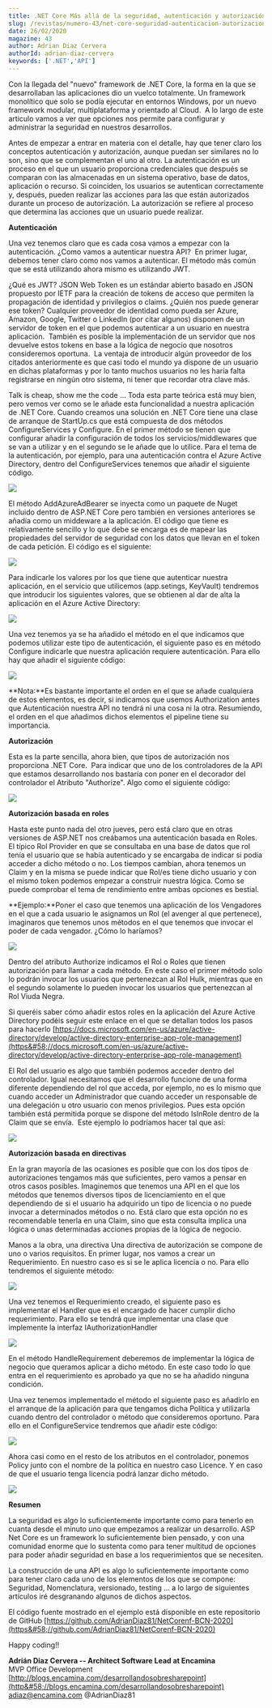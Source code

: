 ```yaml
---
title: .NET Core Más allá de la seguridad, autenticación y autorización en una API
slug: /revistas/numero-43/net-core-seguridad-autenticacion-autorizacion-api
date: 26/02/2020
magazine: 43
author: Adrian Diaz Cervera
authorId: adrian-diaz-cervera
keywords: ['.NET','API']
---
```



<ArticleHeader frontmatter={props.pageContext.frontmatter} />



​Con la llegada del "nuevo" framework de .NET Core, la forma en la que se desarrollaban las aplicaciones dio un vuelco totalmente. Un framework monolítico que solo se podía ejecutar en entornos Windows, por un nuevo framework modular, multiplataforma y orientado al Cloud.  A lo largo de este articulo vamos a ver que opciones nos permite para configurar y administrar la seguridad en nuestros desarrollos.

Antes de empezar a entrar en materia con el detalle, hay que tener claro los conceptos autenticación y autorización, aunque puedan ser similares no lo son, sino que se complementan el uno al otro. La autenticación es un proceso en el que un usuario proporciona credenciales que después se comparan con las almacenadas en un sistema operativo, base de datos, aplicación o recurso. Si coinciden, los usuarios se autentican correctamente y, después, pueden realizar las acciones para las que están autorizados durante un proceso de autorización. La autorización se refiere al proceso que determina las acciones que un usuario puede realizar.

**Autenticación**

Una vez tenemos claro que es cada cosa vamos a empezar con la autenticación. ¿Como vamos a autenticar nuestra API?  En primer lugar, debemos tener claro como nos vamos a autenticar. El método más común que se está utilizando ahora mismo es utilizando JWT.

¿Qué es JWT? JSON Web Token es un estándar abierto basado en JSON propuesto por IETF para la creación de tokens de acceso que permiten la propagación de identidad y privilegios o claims. ¿Quién nos puede generar ese token? Cualquier proveedor de identidad como pueda ser Azure, Amazon, Google, Twitter o LinkedIn (por citar algunos) disponen de un servidor de token en el que podemos autenticar a un usuario en nuestra aplicación.  También es posible la implementación de un servidor que nos devuelve estos tokens en base a la lógica de negocio que nosotros consideremos oportuna.  La ventaja de introducir algún proveedor de los citados anteriormente es que casi todo el mundo ya dispone de un usuario en dichas plataformas y por lo tanto muchos usuarios no les haría falta registrarse en ningún otro sistema, ni tener que recordar otra clave más.

Talk is cheap, show me the code … Toda esta parte teórica está muy bien, pero vemos ver como se le añade esta funcionalidad a nuestra aplicación de .NET Core. Cuando creamos una solución en .NET Core tiene una clase de arranque de StartUp.cs que está compuesta de dos métodos ConfigureServices y Configure. En el primer método se tienen que configurar añadir la configuración de todos los servicios/middlewares que se van a utilizar y en el segundo se le añade que lo utilice. Para el tema de la autenticación, por ejemplo, para una autenticación contra el Azure Active Directory, dentro del ConfigureServices tenemos que añadir el siguiente código.

![](../../../images/numero43/net-core-seguridad-autenticacion-autorizacion-api/image1.png)

El método AddAzureAdBearer se inyecta como un paquete de Nuget incluido dentro de ASP.NET Core pero también en versiones anteriores se añadía como un middeware a la aplicación. El código que tiene es relativamente sencillo y lo que debe se encarga es de mapear las propiedades del servidor de seguridad con los datos que llevan en el token de cada petición. El código es el siguiente:

![](../../../images/numero43/net-core-seguridad-autenticacion-autorizacion-api/image2.png)

Para indicarle los valores por los que tiene que autenticar nuestra aplicación, en el servicio que utilicemos (app.setings, KeyVault) tendremos que introducir los siguientes valores, que se obtienen al dar de alta la aplicación en el Azure Active Directory:

![](../../../images/numero43/net-core-seguridad-autenticacion-autorizacion-api/image3.png)

Una vez tenemos ya se ha añadido el método en el que indicamos que podemos utilizar este tipo de autenticación, el siguiente paso es en método Configure indicarle que nuestra aplicación requiere autenticación. Para ello hay que añadir el siguiente código:

![](../../../images/numero43/net-core-seguridad-autenticacion-autorizacion-api/image4.png)

**Nota:**Es bastante importante el orden en el que se añade cualquiera de estos elementos, es decir, si indicamos que usemos Authorization antes que Autenticación nuestra API no tendrá ni una cosa ni la otra. Resumiendo, el orden en el que añadimos dichos elementos el pipeline tiene su importancia.

**Autorización**

Esta es la parte sencilla, ahora bien, que tipos de autorización nos proporciona .NET Core.  Para indicar que uno de los controladores de la API que estamos desarrollando nos bastaría con poner en el decorador del controlador el Atributo "Authorize". Algo como el siguiente código:

![](../../../images/numero43/net-core-seguridad-autenticacion-autorizacion-api/image5.png)

**Autorización basada en roles**

Hasta este punto nada del otro jueves, pero está claro que en otras versiones de ASP.NET nos creábamos una autenticación basada en Roles. El típico Rol Provider en que se consultaba en una base de datos que rol tenía el usuario que se había autenticado y se encargaba de indicar si podía acceder a dicho método o no. Los tiempos cambian, ahora tenemos un Claim y en la misma se puede indicar que Rol/es tiene dicho usuario y con el mismo token podemos empezar a construir nuestra lógica. Como se puede comprobar el tema de rendimiento entre ambas opciones es bestial.

**Ejemplo:**Poner el caso que tenemos una aplicación de los Vengadores en el que a cada usuario le asignamos un Rol (el avenger al que pertenece), imaginaros que tenemos unos métodos en el que tenemos que invocar el poder de cada vengador. ¿Cómo lo haríamos?

![](../../../images/numero43/net-core-seguridad-autenticacion-autorizacion-api/image6.png)

Dentro del atributo Authorize indicamos el Rol o Roles que tienen autorización para llamar a cada método. En este caso el primer método solo lo podrán invocar los usuarios que pertenezcan al Rol Hulk, mientras que en el segundo solamente lo pueden invocar los usuarios que pertenezcan al Rol Viuda Negra.

Si queréis saber cómo añadir estos roles en la aplicación del Azure Active Directory podéis seguir este enlace en el que se detallan todos los pasos para hacerlo [https://docs.microsoft.com/en-us/azure/active-directory/develop/active-directory-enterprise-app-role-management](https&#58;//docs.microsoft.com/en-us/azure/active-directory/develop/active-directory-enterprise-app-role-management)

El Rol del usuario es algo que también podemos acceder dentro del controlador. Igual necesitamos que el desarrollo funcione de una forma diferente dependiendo del rol que acceda, por ejemplo, no es lo mismo que cuando acceder un Administrador que cuando acceder un responsable de una delegación u otro usuario con menos privilegios. Pues esta opción también está permitida porque se dispone del método IsInRole dentro de la Claim que se envía.  Este ejemplo lo podríamos hacer tal que así:

![](../../../images/numero43/net-core-seguridad-autenticacion-autorizacion-api/image7.png)

**Autorización basada en directivas**

En la gran mayoría de las ocasiones es posible que con los dos tipos de autorizaciones tengamos más que suficientes, pero vamos a pensar en otros casos posibles. Imaginemos que tenemos una API en el que los métodos que tenemos diversos tipos de licenciamiento en el que dependiendo de si el usuario ha adquirido un tipo de licencia o no puede invocar a determinados métodos o no. Está claro que esta opción no es recomendable tenerla en una Claim, sino que esta consulta implica una lógica o unas determinadas acciones propias de la lógica de negocio.

Manos a la obra, una directiva Una directiva de autorización se compone de uno o varios requisitos. En primer lugar, nos vamos a crear un Requerimiento. En nuestro caso es si se le aplica licencia o no. Para ello tendremos el siguiente método:

![](../../../images/numero43/net-core-seguridad-autenticacion-autorizacion-api/image8.png)

Una vez tenemos el Requerimiento creado, el siguiente paso es implementar el Handler que es el encargado de hacer cumplir dicho requerimiento. Para ello se tendrá que implementar una clase que implemente la interfaz IAuthorizationHandler

![](../../../images/numero43/net-core-seguridad-autenticacion-autorizacion-api/image9.png)

En el método HandleRequirement deberemos de implementar la lógica de negocio que queramos aplicar a dicho método. En este caso todo lo que entra en el requerimiento es aprobado ya que no se ha añadido ninguna condición.

Una vez tenemos implementado el método el siguiente paso es añadirlo en el arranque de la aplicación para que tengamos dicha Política y utilizarla cuando dentro del controlador o método que consideremos oportuno. Para ello en el ConfigureService tendremos que añadir este código:

![](../../../images/numero43/net-core-seguridad-autenticacion-autorizacion-api/image10.png)

Ahora casi como en el resto de los atributos en el controlador, ponemos Policy junto con el nombre de la política en nuestro caso Licence. Y en caso de que el usuario tenga licencia podrá lanzar dicho método.

![](../../../images/numero43/net-core-seguridad-autenticacion-autorizacion-api/image11.png)

**Resumen**

La seguridad es algo lo suficientemente importante como para tenerlo en cuanta desde el minuto uno que empezamos a realizar un desarrollo. ASP Net Core es un framework lo suficientemente bien pensado, y con una comunidad enorme que lo sustenta como para tener multitud de opciones para poder añadir seguridad en base a los requerimientos que se necesiten.

La construcción de una API es algo lo suficientemente importante como para tener claro cada uno de los elementos de los que se compone: Seguridad, Nomenclatura, versionado, testing … a lo largo de siguientes artículos iré desgranando algunos de dichos aspectos.

El código fuente mostrado en el ejemplo está disponible en este repositorio de GitHub [https://github.com/AdrianDiaz81/NetCorenf-BCN-2020](https&#58;//github.com/AdrianDiaz81/NetCorenf-BCN-2020)

Happy coding!!



**Adrián Diaz Cervera -- Architect Software Lead at Encamina** <br />
MVP Office Development <br />
[http://blogs.encamina.com/desarrollandosobresharepoint](http&#58;//blogs.encamina.com/desarrollandosobresharepoint) <br />
adiaz@encamina.com @AdrianDiaz81 <br />